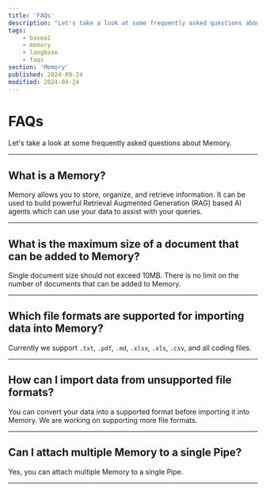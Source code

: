 ```yaml
---
title: 'FAQs'
description: "Let's take a look at some frequently asked questions about Memory."
tags:
    - baseai
    - memory
    - langbase
    - faqs
section: 'Memory'
published: 2024-09-24
modified: 2024-09-24
---
```


# FAQs

Let's take a look at some frequently asked questions about Memory.

---

## What is a Memory?

Memory allows you to store, organize, and retrieve information. It can be used to build powerful Retrieval Augmented Generation (RAG) based AI agents which can use your data to assist with your queries.

---

## What is the maximum size of a document that can be added to Memory?

Single document size should not exceed 10MB. There is no limit on the number of documents that can be added to Memory.

---


## Which file formats are supported for importing data into Memory?

Currently we support `.txt`, `.pdf`, `.md`, `.xlsx`, `.xls`, `.csv`, and all coding files.

---

## How can I import data from unsupported file formats?

You can convert your data into a supported format before importing it into Memory. We are working on supporting more file formats.

---

## Can I attach multiple Memory to a single Pipe?

Yes, you can attach multiple Memory to a single Pipe.

---

